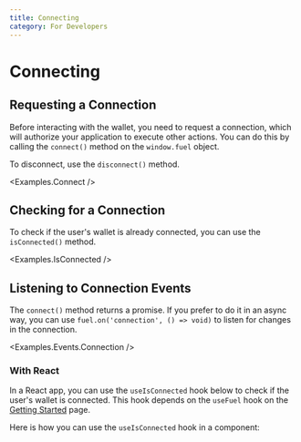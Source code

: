 ```yaml
---
title: Connecting
category: For Developers
---
```


# Connecting

## Requesting a Connection

Before interacting with the wallet, you need to request a connection, which will authorize your application to execute other actions. You can do this by calling the `connect()` method on the `window.fuel` object.

<CodeImport file="../../examples/Connect.tsx" commentBlock="connect" />

To disconnect, use the `disconnect()` method.

<CodeImport file="../../examples/Connect.tsx" commentBlock="disconnect" />

<Examples.Connect />

## Checking for a Connection

To check if the user's wallet is already connected, you can use the `isConnected()` method.

<CodeImport file="../../../sdk/src/tests/Fuel.test.ts" testCase="isConnected" />

<Examples.IsConnected />

## Listening to Connection Events

The `connect()` method returns a promise. If you prefer to do it in an async way, you can use `fuel.on('connection', () => void)` to
listen for changes in the connection.

<CodeImport
  file="../../src/hooks/useIsConnected.tsx"
  commentBlock="eventConnection"
/>

<Examples.Events.Connection />

### With React

In a React app, you can use the `useIsConnected` hook below to check if the user's wallet is connected.
This hook depends on the `useFuel` hook on the [Getting Started](./getting-started.mdx) page.

<CodeImport file="../../src/hooks/useIsConnected.tsx" />

Here is how you can use the `useIsConnected` hook in a component:

<CodeImport file="../../examples/events/Accounts.tsx" commentBlock="useFuel" />
